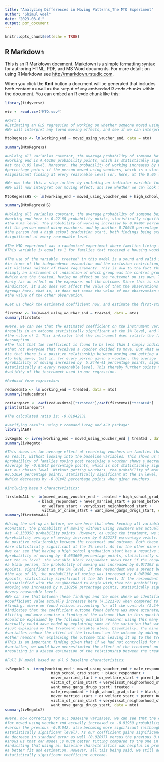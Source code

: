 ---
title: "Analyzing Differences in Moving Patterns_The MTO Experiment"
author: "Shimul Goel"
date: "2023-03-01"
output: pdf_document
---

```{r setup, include=FALSE}
knitr::opts_chunk$set(echo = TRUE)
```

## R Markdown

This is an R Markdown document. Markdown is a simple formatting syntax for authoring HTML, PDF, and MS Word documents. For more details on using R Markdown see <http://rmarkdown.rstudio.com>.

When you click the **Knit** button a document will be generated that includes both content as well as the output of any embedded R code chunks within the document. You can embed an R code chunk like this:

```{r cars}
library(tidyverse)

mto <- read.csv("MTO.csv")

#Part 1
#Estimating an OLS regression of working on whether someone moved using an MTO voucher.
#We will interpret any found moving effects, and see if we can interpret our results as causal effects.

MtoRegress <- lm(working_end ~ moved_using_voucher_end, data = mto)

summary(MtoRegress)

#Holding all variables constant, the average probability of someone being on the
#working end is 0.46100 probability points, which is statistically significant
#at the 0.05 level. Moreover, the probability of working increases by 0.15115
#percentage points if the person moved using vouchers, which is a statistically
#significant finding at every reasonable level (or, here, at the 0.05 level).

#We now take this a step further by including an indicator variable for high school graduation as a control variable.
#We will now interpret our moving effect, and see whether we can look for any omitted variable bias seen in the above.

MtoRegressHS <- lm(working_end ~ moved_using_voucher_end + high_school_grad_start, data = mto)

summary(MtoRegressHS)

#Holding all variables constant, the average probability of someone being in the
#working end here is 0.22168 probability points, statistically significant at 
#the 0.05 level. The probability of working increases by 0.08064 percentage points 
#if the person moved using vouchers, and by another 0.70040 percentage points if
#the person had a high school graduation start, both findings being statistically
#significant at every reasonable level.

#The MTO experiment was a randomized experiment where families living in high poverty areas were randomly assigned to receive housing vouchers. We will use treated as our instrument. 
#This variable is equal to 1 for families that received a housing voucher through the experiment, and is 0 otherwise.

#The use of the variable 'treated' in this model is a sound and valid instrument 
#in terms of the independence assumption and the exclusion restriction, given that
#it violates neither of these requirements. This is due to the fact that it is
#simply an instrument of indication of which group was the control group and 
#which one the treated, having no effect on the *outcome* on its own. The instrument
#only has an effect on the exposure, not the outcome. Since this is simply an
#indicator, it also does not affect the value of that the observations in the two 
#groups have, that is, it does not cause the value of one observation to influence
#the value of the other observation.

#Let us check the estimated coefficient now, and estimate the first-stage regression here.

firstmto <- lm(moved_using_voucher_end ~ treated, data = mto)
summary(firstmto)

#Here, we can see that the estimated coefficient on the instrument variable
#results in an outcome statistically significant at the 1% level, and less than 
#the value of 1. This indicates that the instrument does satisfy the first-stage
#assumption. 
#The fact that the coefficient is found to be less than 1 simply indicates
#that not everyone that received a voucher decided to move. But what we can see 
#is that there is a positive relationship between moving and getting a voucher 
#to help move, that is, for every person given a voucher, the average
#probability of moving increased by  5.244e-01 percentage points, significant
#statistically at every reasonable level. This thereby further points to the 
#validity of the instrument used in our regression.

#Reduced form regression:

reducedmto <- lm(working_end ~ treated, data = mto)
summary(reducedmto)

ratioreport <- coef(reducedmto)["treated"]/coef(firstmto)["treated"]
print(ratioreport)

#The calculated ratio is: -0.01042101

#Verifying results using R command ivreg and AER package:
library(AER)

ivRegmto <- ivreg(working_end ~ moved_using_voucher_end | treated , data = mto)
summary(ivRegmto)

#This shows us the average effect of receiving vouchers on families that moved as
#a result, without looking into the baseline variables. This shows us that the 
#probability of families moving post receiving a voucher shows a decrease in 
#average by -0.01042 percentage points, which is not statistically significant
#at our chosen level. Without getting vouchers, the probability of moving was at 
#0.51624 percentage points, statistically significant at the 1% level, a probability 
#which decreases by -0.01042 percentage points when given vouchers.

#Including base 9 characteristics:

firstmtoALL <- lm(moved_using_voucher_end ~ treated + high_school_grad_start + male_respondant 
               + black_respondant + never_married_start + parent_before_18 + 
                 on_welfare_start + verydissat_neighborhood_start + 
                 victim_of_crime_start + want_move_gangs_drugs_start, data = mto)
summary(firstmtoALL)

#Using the set-up as before, we see here that when keeping all variables
#constant, the probability of moving without using vouchers was actually negative, 
#at -0.133358 probability points. However, on using the treatment, we see the 
#probability average of moving increase by 0.522178 percentage points, indicating
#a positive relationship between the treatment and outcome. Both these findings 
#are statistically significant at the 1% level. As for the other nine variables,
#we can see that having a high school graduation start has a negative impact on the
#probability of moving by -0.053600 percentage points, statistically significant 
#at the 5% level. The variable black_respondent shows that if the respondent was
#a black person, the probability of moving was increased by 0.047393 probability 
#points, significant at the 5% level. If the respondent was a parent before reaching
#the age of 18, the probability of moving was increased by 0.043900 percentage 
#points, statistically significant at the 10% level. If the respondent was 
#dissatisfied with the neighborhood to begin with,then the probability of them 
#moving was increased by 0.110258 percentage points, statistically significant at 
#every reasonable level.
#We can see that between these findings and the ones where we identified the first-stage regression, the 
#coefficient value actually increases here (0.522178) when compared to the previous
#finding, where we found without accounting for all the controls (5.244e-01). This 
#indicates that the coefficient outcome found before was more accurate/better 
#fitting and more concise a finding of the outcome than in this question. This 
#could be explained by the following possible reasons: using this many controls 
#actually could have ended up explaining some of the variation that was previously
#just explained by the treatment variable alone. Essentially, the nine control
#variables reduce the effect of the treatment on the outcome by adding too many
#other reasons for explaining the outcome than leaving it up to the treatment alone.
#This is an important finding given that if we had not controlled for these
#variables, we would have overestimated the effect of the treatment on the outcome,
#resulting in a biased estimation of the relationship between the treatment and outcome.

#Full IV model based on all 9 baseline characteristics:

ivRegmto2 <- ivreg(working_end ~ moved_using_voucher_end + male_respondant + 
                     high_school_grad_start + black_respondant + 
                     never_married_start + on_welfare_start + parent_before_18 +
                     victim_of_crime_start + verydissat_neighborhood_start + 
                     want_move_gangs_drugs_start| treated +
                     male_respondant + high_school_grad_start + black_respondant + 
                     never_married_start + on_welfare_start + parent_before_18 +
                     victim_of_crime_start + verydissat_neighborhood_start + 
                     want_move_gangs_drugs_start, data = mto)
summary(ivRegmto2)

#Here, now correcting for all baseline variables, we can see that the coefficient 
#for moved_using_voucher_end actually increased to -0.01939 probability points 
#versus the previous -0.01042, also becoming more significant (although not at a 
#statistically significant level). As our coefficient gains significance, we see
#a decrease in standard error as well (0.02097) versus the previous 0.03504. This
#shows us that our model is much better fitting compared to the one in R command ivreg and AER, 
#indicating that using all baseline characteristics was helpful in providing us with
#a better fit and estimation. However, all this being said, we still do not have a 
#statistically significant coefficient outcome.


```


